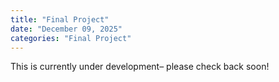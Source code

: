 ```yaml
---
title: "Final Project"
date: "December 09, 2025"
categories: "Final Project"
---
```


::: {.callout-important}
This is currently under development-- please check back soon!
:::
